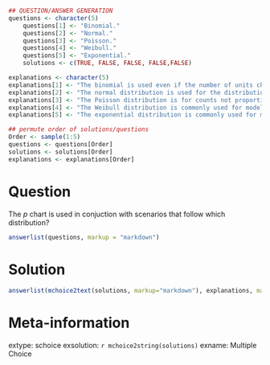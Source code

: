 ```r
## QUESTION/ANSWER GENERATION
questions <- character(5)
    questions[1] <- "Binomial."
    questions[2] <- "Normal."
    questions[3] <- "Poisson."
    questions[4] <- "Weibull."
    questions[5] <- "Exponential."
    solutions <- c(TRUE, FALSE, FALSE, FALSE,FALSE)

explanations <- character(5)
explanations[1] <- "The binomial is used even if the number of units changes from sample to sample."
explanations[2] <- "The normal distribution is used for the distribution of the proportion parameter, not the observed proportions."
explanations[3] <- "The Poisson distribution is for counts not proportions."
explanations[4] <- "The Weibull distribution is commonly used for modelling the reliability of individual components."
explanations[5] <- "The exponential distribution is commonly used for modelling inter-event times such as the time to failure of a component."

## permute order of solutions/questions
Order <- sample(1:5)
questions <- questions[Order]
solutions <- solutions[Order]
explanations <- explanations[Order]  
```

Question
========

The $p$ chart is used in conjuction with scenarios that follow which distribution?

```r
answerlist(questions, markup = "markdown")
```

Solution
========

```r
answerlist(mchoice2text(solutions, markup="markdown"), explanations, markup = "markdown")
```

Meta-information
================

extype: schoice
exsolution: `r mchoice2string(solutions)`
exname: Multiple Choice
